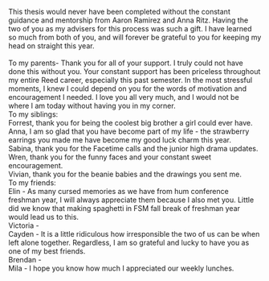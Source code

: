 This thesis would never have been completed without the constant guidance and mentorship from Aaron Ramirez and Anna Ritz. Having the two of you as my advisers for this process was such a gift. I have learned so much from both of you, and will forever be grateful to you for keeping my head on straight this year. <br>  
To my parents- Thank you for all of your support. I truly could not have done this without you. Your constant support has been priceless throughout my entire Reed career, especially this past semester. In the most stressful moments, I knew I could depend on you for the words of motivation and encouragement I needed. I love you all very much, and I would not be where I am today without having you in my corner. <br>
To my siblings: <br>
Forrest, thank you for being the coolest big brother a girl could ever have.  <br> 
Anna, I am so glad that you have become part of my life - the strawberry earrings you made me have become my good luck charm this year. <br>
Sabina, thank you for the Facetime calls and the junior high drama updates. <br>
Wren, thank you for the funny faces and your constant sweet encouragement. <br>
Vivian, thank you for the beanie babies and the drawings you sent me.<br>
To my friends: <br>
Elin - As many cursed memories as we have from hum conference freshman year, I will always appreciate them because I also met you. Little did we know that making spaghetti in FSM fall break of freshman year would lead us to this. <br>
Victoria - <br> 
Cayden - It is a little ridiculous how irresponsible the two of us can be when left alone together. Regardless, I am so grateful and lucky to have you as one of my best friends.<br>
Brendan - <br>
Mila - I hope you know how much I appreciated our weekly lunches. <br>